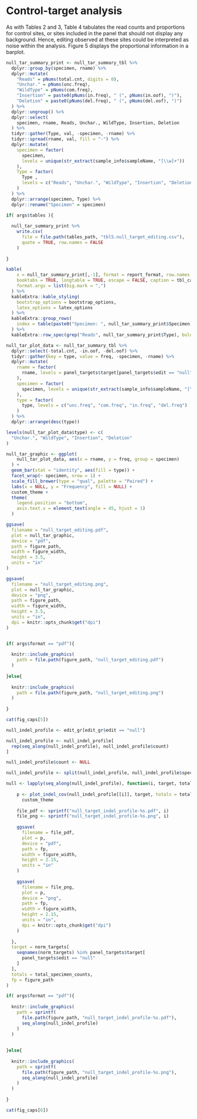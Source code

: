 # Control-target analysis

As with Tables 2 and 3, Table 4 tabulates the read counts and proportions for control sites, or sites included in the panel that should not display any background. Hence, editing observed at these sites could be interpreted as noise within the analysis. Figure 5 displays the proportional information in a barplot.

```r
null_tar_summary_print <- null_tar_summary_tbl %>%
  dplyr::group_by(specimen, rname) %>%
  dplyr::mutate(
    "Reads" = pNums(total.cnt, digits = 0),
    "Unchar." = pNums(unc.freq),
    "WildType" = pNums(com.freq),
    "Insertion" = paste0(pNums(in.freq), " (", pNums(in.oof), ")"),
    "Deletion" = paste0(pNums(del.freq), " (", pNums(del.oof), ")")
  ) %>%
  dplyr::ungroup() %>%
  dplyr::select(
    specimen, rname, Reads, Unchar., WildType, Insertion, Deletion
  ) %>%
  tidyr::gather(Type, val, -specimen, -rname) %>%
  tidyr::spread(rname, val, fill = "-") %>%
  dplyr::mutate(
    specimen = factor(
      specimen, 
      levels = unique(str_extract(sample_info$sampleName, "[\\w]+"))
    ),
    Type = factor(
      Type , 
      levels = c("Reads", "Unchar.", "WildType", "Insertion", "Deletion")
    )
  ) %>%
  dplyr::arrange(specimen, Type) %>%
  dplyr::rename("Specimen" = specimen)

if( args$tables ){
  
  null_tar_summary_print %>%
    write.csv(
      file = file.path(tables_path, "tbl5.null_target_editing.csv"),
      quote = TRUE, row.names = FALSE
    )
  
}

kable(
    x = null_tar_summary_print[,-1], format = report_format, row.names = FALSE,
    booktabs = TRUE, longtable = TRUE, escape = FALSE, caption = tbl_caps[5],
    format.args = list(big.mark = ",")
  ) %>%
  kableExtra::kable_styling(
    bootstrap_options = bootstrap_options,
    latex_options = latex_options
  ) %>%
  kableExtra::group_rows(
    index = table(paste0("Specimen: ", null_tar_summary_print$Specimen))
  ) %>%
  kableExtra::row_spec(grep("Reads", null_tar_summary_print$Type), bold = TRUE)

```

```r
null_tar_plot_data <- null_tar_summary_tbl %>%
  dplyr::select(-total.cnt, -in.oof, -del.oof) %>%
  tidyr::gather(key = type, value = freq, -specimen, -rname) %>%
  dplyr::mutate(
    rname = factor(
      rname, levels = panel_targets$target[panel_targets$edit == "null"]
    ),
    specimen = factor(
      specimen, levels = unique(str_extract(sample_info$sampleName, "[\\w]+"))
    ),
    type = factor(
      type, levels = c("unc.freq", "com.freq", "in.freq", "del.freq")
    )
  ) %>%
  dplyr::arrange(desc(type))

levels(null_tar_plot_data$type) <- c(
  "Unchar.", "WildType", "Insertion", "Deletion"
)

null_tar_graphic <- ggplot(
    null_tar_plot_data, aes(x = rname, y = freq, group = specimen)
  ) + 
  geom_bar(stat = "identity", aes(fill = type)) + 
  facet_wrap(~ specimen, nrow = 1) +
  scale_fill_brewer(type = "qual", palette = "Paired") +
  labs(x = NULL, y = "Frequency", fill = NULL) +
  custom_theme +
  theme(
    legend.position = "bottom",
    axis.text.x = element_text(angle = 45, hjust = 1)
  )

ggsave(
  filename = "null_target_editing.pdf", 
  plot = null_tar_graphic, 
  device = "pdf", 
  path = figure_path, 
  width = figure_width, 
  height = 3.5, 
  units = "in"
)

ggsave(
  filename = "null_target_editing.png", 
  plot = null_tar_graphic, 
  device = "png", 
  path = figure_path, 
  width = figure_width,
  height = 3.5, 
  units = "in",
  dpi = knitr::opts_chunk$get("dpi")
)


if( args$format == "pdf"){
  
  knitr::include_graphics(
    path = file.path(figure_path, "null_target_editing.pdf")
  )
  
}else{
  
  knitr::include_graphics(
    path = file.path(figure_path, "null_target_editing.png")
  )
  
}
```

```r
cat(fig_caps[5]) 
```

```r
null_indel_profile <- edit_gr[edit_gr$edit == "null"]

null_indel_profile <- null_indel_profile[
  rep(seq_along(null_indel_profile), null_indel_profile$count)
]

null_indel_profile$count <- NULL

null_indel_profile <- split(null_indel_profile, null_indel_profile$specimen)

null <- lapply(seq_along(null_indel_profile), function(i, target, totals, fp){
  
    p <- plot_indel_cov(null_indel_profile[[i]], target, totals = totals) + 
      custom_theme
    
    file_pdf <- sprintf("null_target_indel_profile-%s.pdf", i)
    file_png <- sprintf("null_target_indel_profile-%s.png", i)
      
    ggsave(
      filename = file_pdf, 
      plot = p, 
      device = "pdf", 
      path = fp, 
      width = figure_width, 
      height = 2.15, 
      units = "in"
    )
    
    ggsave(
      filename = file_png, 
      plot = p, 
      device = "png", 
      path = fp, 
      width = figure_width,
      height = 2.15, 
      units = "in",
      dpi = knitr::opts_chunk$get("dpi")
    )
    
  },
  target = norm_targets[
    seqnames(norm_targets) %in% panel_targets$target[
      panel_targets$edit == "null"
    ]
  ],
  totals = total_specimen_counts,
  fp = figure_path
)

if( args$format == "pdf"){
  
  knitr::include_graphics(
    path = sprintf(
      file.path(figure_path, "null_target_indel_profile-%s.pdf"), 
      seq_along(null_indel_profile)
    )
  )
  
  
}else{
  
  knitr::include_graphics(
    path = sprintf(
      file.path(figure_path, "null_target_indel_profile-%s.png"), 
      seq_along(null_indel_profile)
    )
  )
  
}
```

```r
cat(fig_caps[6]) 
```
